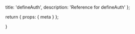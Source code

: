   title: 'defineAuth',
  description:
    'Reference for defineAuth'
};

  return {
    props: {
      meta
    }
  };

}
